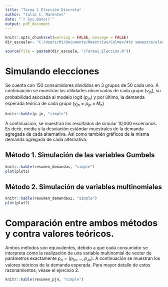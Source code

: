 ```yaml
---
title: "Tarea 1 Elección Discreta"
author: "Julio C. Marentes"
date: "`r Sys.Date()`"
output: pdf_document
---
```


```r
knitr::opts_chunk$set(warning = FALSE, message = FALSE)
dir_escuela<- "C:/Users/Mi/Documents/Maestrías/Colmex/4to semestre/eleccion/tareas eleccion"

source(file = paste0(dir_escuela, "/Tarea1_Eleccion.R"))


```


# Simulando elecciones

Se cuenta con 150 consumidores divididos en 3 grupos de 50 cada uno. A continuación se muestran las utilidades observadas de cada grupo ($v_{jn}$), su probabilidad asociada al modelo logit ($p_{jn}$) y por último, la demanda esperada teórica de cada grupo ($y_{jn} = p_{jn} \times M_{n}$)


```r
knitr::kable(p_jn, "simple")

```

A continuación, se muestran los resultados de simular 10,000 escenarios. Es decir, media y la desviación estándar muestrales de la demanda agregada de cada alternativa. Así como también gráficos de la misma demanda agregada de cada alternativa.


## Método 1. Simulación de las variables Gumbels


```r
knitr::kable(resumen_demandas, "simple")
plot(plot1)
```


## Método 2. Simulación de variables multinomiales


```r
knitr::kable(resumen_demandas2, "simple")
plot(plot2)
```

# Comparación entre ambos métodos y contra valores teóricos.

Ambos métodos son equivalentes, debido a que cada consumidor se interpreta como la realización de una variable multinomial de vector de parámetros exactamente $p_{n} = (p_{1n}, \ldots, p_{Jn})$. A continuación se muestran los valores teóricos de la demanda esperada. Para mayor detalle de estos razonamientos, véase el ejercicio 2.

```r
knitr::kable(resumen_pjn, "simple")

```



